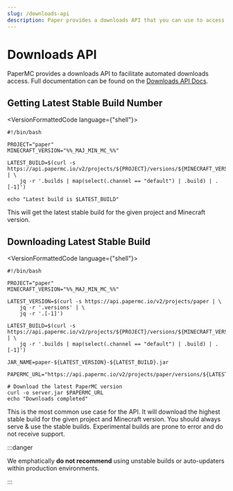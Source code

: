 ```yaml
---
slug: /downloads-api
description: Paper provides a downloads API that you can use to access builds.
---
```


# Downloads API

PaperMC provides a downloads API to facilitate automated downloads access. Full documentation can be
found on the [Downloads API Docs](https://api.papermc.io/docs).

## Getting Latest Stable Build Number

<VersionFormattedCode language={"shell"}>
```
#!/bin/bash

PROJECT="paper"
MINECRAFT_VERSION="%%_MAJ_MIN_MC_%%"

LATEST_BUILD=$(curl -s https://api.papermc.io/v2/projects/${PROJECT}/versions/${MINECRAFT_VERSION}/builds | \
    jq -r '.builds | map(select(.channel == "default") | .build) | .[-1]')

echo "Latest build is $LATEST_BUILD"
```
</VersionFormattedCode>

This will get the latest stable build for the given project and Minecraft version.

## Downloading Latest Stable Build

<VersionFormattedCode language={"shell"}>
```
#!/bin/bash

PROJECT="paper"
MINECRAFT_VERSION="%%_MAJ_MIN_MC_%%"

LATEST_VERSION=$(curl -s https://api.papermc.io/v2/projects/paper | \
    jq -r '.versions' | \
    jq -r '.[-1]')

LATEST_BUILD=$(curl -s https://api.papermc.io/v2/projects/${PROJECT}/versions/${MINECRAFT_VERSION}/builds | \
    jq -r '.builds | map(select(.channel == "default") | .build) | .[-1]')

JAR_NAME=paper-${LATEST_VERSION}-${LATEST_BUILD}.jar

PAPERMC_URL="https://api.papermc.io/v2/projects/paper/versions/${LATEST_VERSION}/builds/${LATEST_BUILD}/downloads/${JAR_NAME}"

# Download the latest PaperMC version
curl -o server.jar $PAPERMC_URL
echo "Downloads completed"
```
</VersionFormattedCode>

This is the most common use case for the API. It will download the highest stable build for the given project and
Minecraft version. You should always serve & use the stable builds. Experimental builds are prone to error and
do not receive support.

:::danger

We emphatically **do not recommend** using unstable builds or auto-updaters within production environments.

:::
